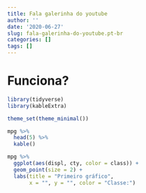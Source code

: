 ```yaml
---
title: Fala galerinha do youtube
author: ''
date: '2020-06-27'
slug: fala-galerinha-do-youtube.pt-br
categories: []
tags: []
---
```


# Funciona?

```r
library(tidyverse)
library(kableExtra)

theme_set(theme_minimal())
```

```r
mpg %>%
  head(5) %>%
  kable() 
```

```r
mpg %>%
  ggplot(aes(displ, cty, color = class)) +
  geom_point(size = 2) +
  labs(title = "Primeiro gráfico", 
       x = "", y = "", color = "Classe:")
```

